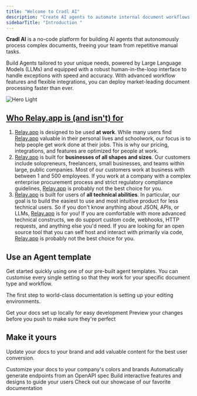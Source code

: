 ```yaml
---
title: "Welcome to Cradl AI"
description: "Create AI agents to automate internal document workflows, fast, safe and without writing a single line of code. "
sidebarTitle: "Introduction "
---
```


**Cradl AI** is a no-code platform for building AI agents that autonomously process complex documents, freeing your team from repetitive manual tasks.

Build Agents tailored to your unique needs, powered by Large Language Models (LLMs) and equipped with a robust human-in-the-loop interface to handle exceptions with speed and accuracy. With advanced workflow features and flexible integrations, you can deploy market-leading document processing faster than ever.

<img
  className="block dark:hidden"
  src="/Youtube.jpg"
  alt="Hero Light"
  title={true}
/>

## [******Who Relay.app is (and isn't) for******](http://Relay.app)

1. [Relay.app](http://Relay.app) is designed to be used **at work**. While many users find [Relay.app](http://Relay.app) valuable in their personal lives and schoolwork, our focus is to help people get work done at their jobs. This is why our pricing, integrations, and features are optimized for people at work.
2. [Relay.app](http://Relay.app) is built for **businesses of all shapes and sizes**. Our customers include solopreneurs, freelancers, small businesses, and teams within large, public companies. Most of our customers work at business with between 1 and 500 employees. If you work at a company with a complex enterprise procurement process and strict regulatory compliance guidelines, [Relay.app](http://Relay.app) is probably not the best choice for you.
3. [Relay.app](http://Relay.app) is built for users of **all technical abilities**. In particular, our goal is to build the easiest to use and most intuitive product for less technical users. So if you don't know anything about JSON, APIs, or LLMs, [Relay.app](http://Relay.app) is for you\! If you are comfortable with more advanced technical constructs, we do support custom code, webhooks, HTTP requests, and anything else you'd need. If you are looking for an open source tool that you can self host and interact with primarily via code, [Relay.app](http://Relay.app) is probably not the best choice for you.

## **Use an Agent template**

Get started quickly using one of our pre-built agent templates. You can customise every single setting so that they work for your specific document type and workflow.

The first step to world-class documentation is setting up your editing environments.

<CardGroup cols={2}>
  <Card title="Create your AI Agent " icon="pen-to-square" href="https://mintlify.com/docs/quickstart">
    Get your docs set up locally for easy development
  </Card>
  <Card title="Preview Changes" icon="image" href="https://mintlify.com/docs/development">
    Preview your changes before you push to make sure they're perfect
  </Card>
</CardGroup>

## Make it yours

Update your docs to your brand and add valuable content for the best user conversion.

<CardGroup cols={2}>
  <Card title="Edit AI model" icon="palette" href="https://mintlify.com/docs/settings/global">
    Customize your docs to your company's colors and brands
  </Card>
  <Card title="Invite human reviewes" icon="code" href="https://mintlify.com/docs/api-playground/openapi">
    Automatically generate endpoints from an OpenAPI spec
  </Card>
  <Card title="Add Components" icon="screwdriver-wrench" href="https://mintlify.com/docs/content/components/accordions">
    Build interactive features and designs to guide your users
  </Card>
  <Card title="Get Inspiration" icon="stars" href="https://mintlify.com/customers">
    Check out our showcase of our favorite documentation
  </Card>
</CardGroup>